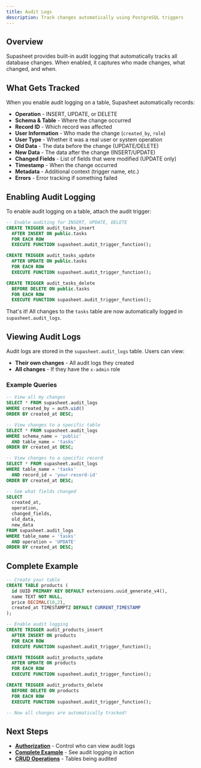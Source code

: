 ```yaml
---
title: Audit Logs
description: Track changes automatically using PostgreSQL triggers
---
```


## Overview

Supasheet provides built-in audit logging that automatically tracks all database changes. When enabled, it captures who made changes, what changed, and when.

## What Gets Tracked

When you enable audit logging on a table, Supasheet automatically records:

- **Operation** - INSERT, UPDATE, or DELETE
- **Schema & Table** - Where the change occurred
- **Record ID** - Which record was affected
- **User Information** - Who made the change (`created_by`, `role`)
- **User Type** - Whether it was a real user or system operation
- **Old Data** - The data before the change (UPDATE/DELETE)
- **New Data** - The data after the change (INSERT/UPDATE)
- **Changed Fields** - List of fields that were modified (UPDATE only)
- **Timestamp** - When the change occurred
- **Metadata** - Additional context (trigger name, etc.)
- **Errors** - Error tracking if something failed

## Enabling Audit Logging

To enable audit logging on a table, attach the audit trigger:

```sql
-- Enable auditing for INSERT, UPDATE, DELETE
CREATE TRIGGER audit_tasks_insert
  AFTER INSERT ON public.tasks
  FOR EACH ROW
  EXECUTE FUNCTION supasheet.audit_trigger_function();

CREATE TRIGGER audit_tasks_update
  AFTER UPDATE ON public.tasks
  FOR EACH ROW
  EXECUTE FUNCTION supasheet.audit_trigger_function();

CREATE TRIGGER audit_tasks_delete
  BEFORE DELETE ON public.tasks
  FOR EACH ROW
  EXECUTE FUNCTION supasheet.audit_trigger_function();
```

That's it! All changes to the `tasks` table are now automatically logged in `supasheet.audit_logs`.

## Viewing Audit Logs

Audit logs are stored in the `supasheet.audit_logs` table. Users can view:
- **Their own changes** - All audit logs they created
- **All changes** - If they have the `x-admin` role

### Example Queries

```sql
-- View all my changes
SELECT * FROM supasheet.audit_logs
WHERE created_by = auth.uid()
ORDER BY created_at DESC;

-- View changes to a specific table
SELECT * FROM supasheet.audit_logs
WHERE schema_name = 'public'
  AND table_name = 'tasks'
ORDER BY created_at DESC;

-- View changes to a specific record
SELECT * FROM supasheet.audit_logs
WHERE table_name = 'tasks'
  AND record_id = 'your-record-id'
ORDER BY created_at DESC;

-- See what fields changed
SELECT
  created_at,
  operation,
  changed_fields,
  old_data,
  new_data
FROM supasheet.audit_logs
WHERE table_name = 'tasks'
  AND operation = 'UPDATE'
ORDER BY created_at DESC;
```

## Complete Example

```sql
-- Create your table
CREATE TABLE products (
  id UUID PRIMARY KEY DEFAULT extensions.uuid_generate_v4(),
  name TEXT NOT NULL,
  price DECIMAL(10,2),
  created_at TIMESTAMPTZ DEFAULT CURRENT_TIMESTAMP
);

-- Enable audit logging
CREATE TRIGGER audit_products_insert
  AFTER INSERT ON products
  FOR EACH ROW
  EXECUTE FUNCTION supasheet.audit_trigger_function();

CREATE TRIGGER audit_products_update
  AFTER UPDATE ON products
  FOR EACH ROW
  EXECUTE FUNCTION supasheet.audit_trigger_function();

CREATE TRIGGER audit_products_delete
  BEFORE DELETE ON products
  FOR EACH ROW
  EXECUTE FUNCTION supasheet.audit_trigger_function();

-- Now all changes are automatically tracked!
```

## Next Steps

- **[Authorization](/docs/guide/authorization)** - Control who can view audit logs
- **[Complete Example](/docs/guide/complete-example)** - See audit logging in action
- **[CRUD Operations](/docs/guide/crud-operations)** - Tables being audited
